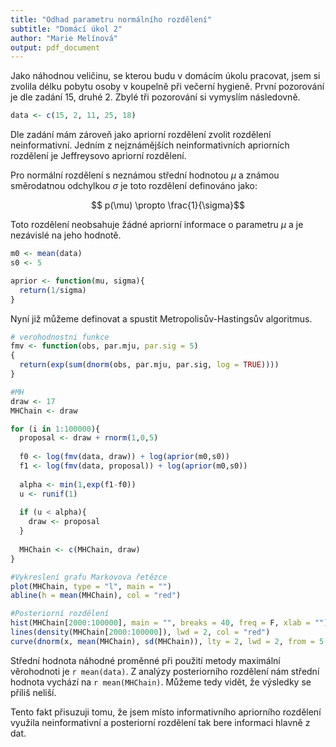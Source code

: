 ```yaml
---
title: "Odhad parametru normálního rozdělení"
subtitle: "Domácí úkol 2"
author: "Marie Melínová"
output: pdf_document
---
```


Jako náhodnou veličinu, se kterou budu v domácím úkolu pracovat, jsem si zvolila délku pobytu osoby v koupelně při večerní hygieně. První pozorování je dle zadání 15, druhé 2. Zbylé tři pozorování si vymyslím následovně.

\vspace*{0.2cm}
```r
data <- c(15, 2, 11, 25, 18)
```

Dle zadání mám zároveň jako apriorní rozdělení zvolit rozdělení neinformativní. Jedním z nejznámějších neinformativních apriorních rozdělení je Jeffreysovo apriorní rozdělení.

Pro normální rozdělení s neznámou střední hodnotou $\mu$ a známou směrodatnou odchylkou $\sigma$ je toto rozdělení definováno jako:

$$ p(\mu) \propto \frac{1}{\sigma}$$

Toto rozdělení neobsahuje žádné apriorní informace o parametru $\mu$ a je nezávislé na jeho hodnotě.

\vspace*{0.2cm}
```r
m0 <- mean(data)
s0 <- 5

aprior <- function(mu, sigma){
  return(1/sigma)
}
```

Nyní již můžeme definovat a spustit Metropolisův-Hastingsův algoritmus.

\vspace*{0.2cm}
```r
# verohodnostni funkce
fmv <- function(obs, par.mju, par.sig = 5)
{
  return(exp(sum(dnorm(obs, par.mju, par.sig, log = TRUE))))
}

#MH
draw <- 17
MHChain <- draw

for (i in 1:100000){
  proposal <- draw + rnorm(1,0,5)
  
  f0 <- log(fmv(data, draw)) + log(aprior(m0,s0))
  f1 <- log(fmv(data, proposal)) + log(aprior(m0,s0))
  
  alpha <- min(1,exp(f1-f0))
  u <- runif(1)
  
  if (u < alpha){
    draw <- proposal
  }
  
  MHChain <- c(MHChain, draw)
}

#Vykreslení grafu Markovova řetězce
plot(MHChain, type = "l", main = "")
abline(h = mean(MHChain), col = "red")
```
\pagebreak

```r
#Posteriorní rozdělení
hist(MHChain[2000:100000], main = "", breaks = 40, freq = F, xlab = "")
lines(density(MHChain[2000:100000]), lwd = 2, col = "red")
curve(dnorm(x, mean(MHChain), sd(MHChain)), lty = 2, lwd = 2, from = 5, to = 25, add = T)

```


Střední hodnota náhodné proměnné při použití metody maximální věrohodnoti je `r mean(data)`. Z analýzy posteriorního rozdělení nám střední hodnota vychází na `r mean(MHChain)`. Můžeme tedy vidět, že výsledky se příliš neliší. 

Tento fakt přisuzuji tomu, že jsem místo informativního apriorního rozdělení využila neinformativní a posteriorní rozdělení tak bere informaci hlavně z dat.



